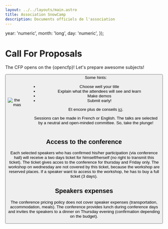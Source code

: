 ```yaml
---
layout: ../../layouts/main.astro
title: Association SnowCamp
description: Documents officiels de l'association
---
```


  year: 'numeric',
  month: 'long',
  day: 'numeric',
});

# Call For Proposals

<TimelineCFP/>

The CFP opens on the {opencfp}!
Let's prepare awesome subjects!

<Button className="cfpOpened" href={current.conference.cfp_link} title="CFP"/>

<div style="display: flex; flex-direction: row; align-items: center; gap: 2rem">
    <div>
      <img src="/img/themas.webp" alt="themas"/>
    </div>
  <div>
Some hints:

- Choose well your title
- Explain what the attendees will see and learn
- Make demos
- Submit early!

Et encore plus de conseils [ici](https://docs.google.com/document/d/e/2PACX-1vReWAaCbafJqc0cCo2vhKWnAVoiHk3Tq561y4GseXvTyOV7cSk6lN2c_feWEWZBIA/pub).

Sessions can be made in French or English.
The talks are selected by a neutral and open-minded committee.
So, take the plunge!

  </div>
</div>



## Access to the conference

Each selected speakers who has confirmed his/her participation (via conference hall) will receive a two days ticket for himself/herself (no right to transmit this ticket).
The ticket gives acces to the conference for thursday and Friday only.
The workshop on wednesday are not covered by this ticket, because the workshop are reserved places.
If a speaker want to access to the workshop, he has to buy a full ticket (3 days).

## Speakers expenses

The conference pricing policy does not cover speaker expenses (transportation, accommodation, meals).
The conference provides lunch during conference days and invites the speakers to a dinner on Thursday evening (confirmation depending on the budget).


